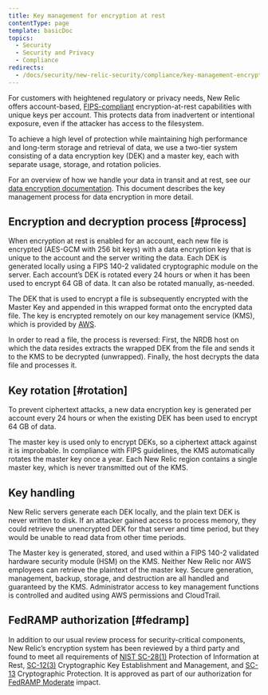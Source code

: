 ```yaml
---
title: Key management for encryption at rest
contentType: page
template: basicDoc
topics:
  - Security
  - Security and Privacy
  - Compliance
redirects:
  - /docs/security/new-relic-security/compliance/key-management-encryption-rest
---
```


For customers with heightened regulatory or privacy needs, New Relic offers account-based, [FIPS-compliant](https://csrc.nist.gov/publications/detail/fips/140/2/final) encryption-at-rest capabilities with unique keys per account. This protects data from inadvertent or intentional exposure, even if the attacker has access to the filesystem.

To achieve a high level of protection while maintaining high performance and long-term storage and retrieval of data, we use a two-tier system consisting of a data encryption key (DEK) and a master key, each with separate usage, storage, and rotation policies.

For an overview of how we handle your data in transit and at rest, see our [data encryption documentation](/docs/security/new-relic-security/compliance/data-encryption). This document describes the key management process for data encryption in more detail.

## Encryption and decryption process [#process]

When encryption at rest is enabled for an account, each new file is encrypted (AES-GCM with 256 bit keys) with a data encryption key that is unique to the account and the server writing the data. Each DEK is generated locally using a FIPS 140-2 validated cryptographic module on the server. Each account’s DEK is rotated every 24 hours or when it has been used to encrypt 64 GB of data. It can also be rotated manually, as-needed.

The DEK that is used to encrypt a file is subsequently encrypted with the Master Key and appended in this wrapped format onto the encrypted data file. The key is encrypted remotely on our key management service (KMS), which is provided by [AWS](https://aws.amazon.com/kms/).

In order to read a file, the process is reversed: First, the NRDB host on which the data resides extracts the wrapped DEK from the file and sends it to the KMS to be decrypted (unwrapped). Finally, the host decrypts the data file and processes it.

## Key rotation [#rotation]

To prevent ciphertext attacks, a new data encryption key is generated per account every 24 hours or when the existing DEK has been used to encrypt 64 GB of data.

The master key is used only to encrypt DEKs, so a ciphertext attack against it is improbable. In compliance with FIPS guidelines, the KMS automatically rotates the master key once a year. Each New Relic region contains a single master key, which is never transmitted out of the KMS.

## Key handling

New Relic servers generate each DEK locally, and the plain text DEK is never written to disk. If an attacker gained access to process memory, they could retrieve the unencrypted DEK for that server and time period, but they would be unable to read data from other time periods.

The Master key is generated, stored, and used within a FIPS 140-2 validated hardware security module (HSM) on the KMS. Neither New Relic nor AWS employees can retrieve the plaintext of the master key. Secure generation, management, backup, storage, and destruction are all handled and guaranteed by the KMS. Administrator access to key management functions is controlled and audited using AWS permissions and CloudTrail.

## FedRAMP authorization [#fedramp]

In addition to our usual review process for security-critical components, New Relic’s encryption system has been reviewed by a third party and found to meet all requirements of [NIST SC-28(1)](https://nvd.nist.gov/800-53/Rev4/control/SC-28) Protection of Information at Rest, [SC-12(3)](https://nvd.nist.gov/800-53/Rev4/control/SC-12) Cryptographic Key Establishment and Management, and [SC-13](https://nvd.nist.gov/800-53/Rev4/control/SC-13) Cryptographic Protection. It is approved as part of our authorization for [FedRAMP Moderate](https://marketplace.fedramp.gov/#/product/new-relic?sort=productName&productNameSearch=new%20relic) impact.
